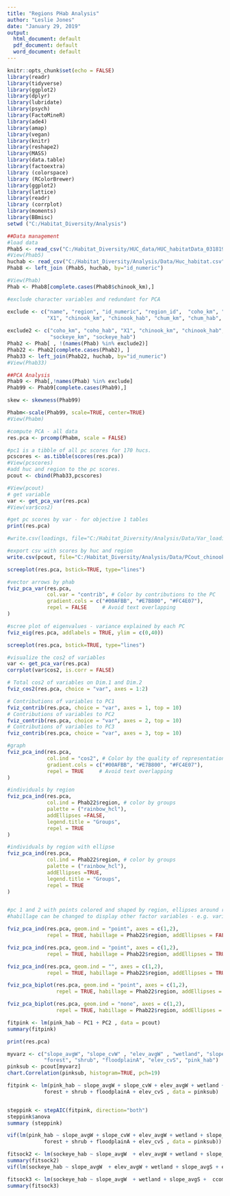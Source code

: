 ```yaml
---
title: "Regions PHab Analysis"
author: "Leslie Jones"
date: "January 29, 2019"
output:
  html_document: default
  pdf_document: default
  word_document: default
---
```


```r
knitr::opts_chunk$set(echo = FALSE)
library(readr)
library(tidyverse)
library(ggplot2)
library(dplyr)
library(lubridate)
library(psych)
library(FactoMineR)
library(ade4)
library(amap)
library(vegan)
library(knitr)
library(reshape2)
library(MASS)
library(data.table)
library(factoextra)
library (colorspace)
library (RColorBrewer)
library(ggplot2)
library(lattice)
library(readr)
library (corrplot)
library(moments)
library(BBmisc)
setwd ("C:/Habitat_Diversity/Analysis")

```


```r
##Data management
#load data
Phab5 <- read_csv("C:/Habitat_Diversity/HUC_data/HUC_habitatData_031819.csv")
#View(Phab5)
huchab <- read_csv("C:/Habitat_Diversity/Analysis/Data/Huc_habitat.csv")
Phab8 <- left_join (Phab5, huchab, by="id_numeric")

#View(Phab)
Phab <- Phab8[complete.cases(Phab8$chinook_km),]

#exclude character variables and redundant for PCA

exclude <- c("name", "region", "id_numeric", "region_id",  "coho_km", "coho_hab",
             "X1", "chinook_km", "chinook_hab", "chum_km", "chum_hab", "pink_km", "pink_hab","sockeye_km", "sockeye_hab")
     
exclude2 <- c("coho_km", "coho_hab", "X1", "chinook_km", "chinook_hab", "chum_km", "chum_hab", "pink_km", "pink_hab",
              "sockeye_km", "sockeye_hab")
Phab2 <- Phab[ , !(names(Phab) %in% exclude2)] 
Phab22 <- Phab2[complete.cases(Phab2), ]
Phab33 <- left_join(Phab22, huchab, by="id_numeric")
#View(Phab33)
```


```r
##PCA Analysis
Phab9 <- Phab[,!names(Phab) %in% exclude]
Phab99 <- Phab9[complete.cases(Phab9),] 

skew <- skewness(Phab99)

Phabm<-scale(Phab99, scale=TRUE, center=TRUE)
#View(Phabm)

#compute PCA - all data
res.pca <- prcomp(Phabm, scale = FALSE)

#pc1 is a tibble of all pc scores for 170 hucs.
pcscores <- as.tibble(scores(res.pca))
#View(pcscores)
#add huc and region to the pc scores.
pcout <- cbind(Phab33,pcscores)

#View(pcout)
# get variable
var <- get_pca_var(res.pca)
#View(var$cos2)

#get pc scores by var - for objective 1 tables
print(res.pca)

#write.csv(loadings, file="C:/Habitat_Diversity/Analysis/Data/Var_loadings.csv")

#export csv with scores by huc and region
write.csv(pcout, file="C:/Habitat_Diversity/Analysis/Data/PCout_chinook.csv")

screeplot(res.pca, bstick=TRUE, type="lines")

```




```r
#vector arrows by phab
fviz_pca_var(res.pca,
             col.var = "contrib", # Color by contributions to the PC
             gradient.cols = c("#00AFBB", "#E7B800", "#FC4E07"),
             repel = FALSE     # Avoid text overlapping
)

#scree plot of eigenvalues - variance explained by each PC
fviz_eig(res.pca, addlabels = TRUE, ylim = c(0,40))

screeplot(res.pca, bstick=TRUE, type="lines")

#visualize the cos2 of variables
var <- get_pca_var(res.pca)
corrplot(var$cos2, is.corr = FALSE)

# Total cos2 of variables on Dim.1 and Dim.2
fviz_cos2(res.pca, choice = "var", axes = 1:2)

# Contributions of variables to PC1
fviz_contrib(res.pca, choice = "var", axes = 1, top = 10)
# Contributions of variables to PC2
fviz_contrib(res.pca, choice = "var", axes = 2, top = 10)
# Contributions of variables to PC3
fviz_contrib(res.pca, choice = "var", axes = 3, top = 10)

#graph 
fviz_pca_ind(res.pca,
             col.ind = "cos2", # Color by the quality of representation
             gradient.cols = c("#00AFBB", "#E7B800", "#FC4E07"),
             repel = TRUE     # Avoid text overlapping
)

#individuals by region
fviz_pca_ind(res.pca,
             col.ind = Phab22$region, # color by groups
             palette = ("rainbow_hcl"),
             addEllipses =FALSE,
             legend.title = "Groups",
             repel = TRUE
)

#individuals by region with ellipse
fviz_pca_ind(res.pca,
             col.ind = Phab22$region, # color by groups
             palette = ("rainbow_hcl"),
             addEllipses =TRUE,
             legend.title = "Groups",
             repel = TRUE
)


#pc 1 and 2 with points colored and shaped by region, ellipses around regions 
#habillage can be changed to display other factor variables - e.g. variable type.

fviz_pca_ind(res.pca, geom.ind = "point", axes = c(1,2), 
             repel = TRUE, habillage = Phab22$region, addEllipses = FALSE)

fviz_pca_ind(res.pca, geom.ind = "point", axes = c(1,2), 
             repel = TRUE, habillage = Phab22$region, addEllipses = TRUE)

fviz_pca_ind(res.pca, geom.ind = "", axes = c(1,2), 
             repel = TRUE, habillage = Phab22$region, addEllipses = TRUE)

fviz_pca_biplot(res.pca, geom.ind = "point", axes = c(1,2), 
                repel = TRUE, habillage = Phab22$region, addEllipses = TRUE)

fviz_pca_biplot(res.pca, geom.ind = "none", axes = c(1,2), 
                repel = TRUE, habillage = Phab22$region, addEllipses = TRUE)

```

```r

fitpink <- lm(pink_hab ~ PC1 + PC2 , data = pcout)
summary(fitpink)

print(res.pca)

myvarz <- c("slope_avgW", "slope_cvW" , "elev_avgW" , "wetland", "slope_avgS", "ccomplexity","sinuosity", "flood_elev", "elev_avgS",
            "forest", "shrub", "floodplainA", "elev_cvS", "pink_hab")
pinksub <- pcout[myvarz]
chart.Correlation(pinksub, histogram=TRUE, pch=19)

fitpink <- lm(pink_hab ~ slope_avgW + slope_cvW + elev_avgW + wetland + slope_avgS + ccomplexity + sinuosity + flood_elev + elev_avgS +
            forest + shrub + floodplainA + elev_cvS , data = pinksub)


steppink <- stepAIC(fitpink, direction="both")
steppink$anova
summary (steppink)

vif(lm(pink_hab ~ slope_avgW + slope_cvW + elev_avgW + wetland + slope_avgS + ccomplexity + sinuosity + flood_elev + elev_avgS +
            forest + shrub + floodplainA + elev_cvS , data = pinksub))

fitsock2 <- lm(sockeye_hab ~ slope_avgW  + elev_avgW + wetland + slope_avgS + elev_cvS + ccomplexity + forest + shrub  + lakeD , data = socksub)
summary(fitsock2)
vif(lm(sockeye_hab ~ slope_avgW  + elev_avgW + wetland + slope_avgS + elev_cvS + ccomplexity + forest + shrub  + lakeD , data = socksub))

fitsock3 <- lm(sockeye_hab ~ slope_avgW  + wetland + slope_avgS +  ccomplexity + forest + shrub  + lakeD , data = socksub)
summary(fitsock3)



```
